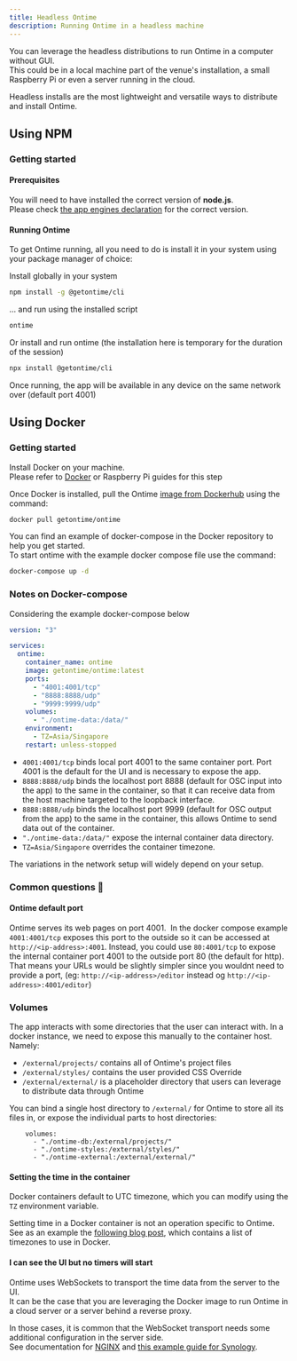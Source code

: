 ```yaml
---
title: Headless Ontime
description: Running Ontime in a headless machine
---
```


You can leverage the headless distributions to run Ontime in a computer without GUI. \
This could be in a local machine part of the venue's installation, a small Raspberry Pi or even a server running in the cloud.

Headless installs are the most lightweight and versatile ways to distribute and install Ontime.

## Using NPM

### Getting started

#### Prerequisites
You will need to have installed the correct version of __node.js__.\
Please check [the app engines declaration](https://github.com/cpvalente/ontime/blob/master/package.json) for the correct version.

#### Running Ontime
To get Ontime running, all you need to do is install it in your system using your package manager of choice:

Install globally in your system 
```bash
npm install -g @getontime/cli
```

... and run using the installed script
```bash
ontime
```

Or install and run ontime (the installation here is temporary for the duration of the session)
```bash
npx install @getontime/cli
```

Once running, the app will be available in any device on the same network over (default port 4001)

## Using Docker

### Getting started

Install Docker on your machine. \
Please refer to [Docker](https://docs.docker.com/engine/install/debian/) or Raspberry Pi guides for this step

Once Docker is installed, pull the Ontime [image from Dockerhub](https://hub.docker.com/r/getontime/ontime) using the command:

```bash
docker pull getontime/ontime
```

You can find an example of docker-compose in the Docker repository to help you get started. \
To start ontime with the example docker compose file use the command:

```bash
docker-compose up -d
```


### Notes on Docker-compose

Considering the example docker-compose below

```yaml
version: "3"

services:
  ontime:
    container_name: ontime
    image: getontime/ontime:latest
    ports:
      - "4001:4001/tcp"
      - "8888:8888/udp"
      - "9999:9999/udp"
    volumes:
      - "./ontime-data:/data/"
    environment:
      - TZ=Asia/Singapore
    restart: unless-stopped
```

* `4001:4001/tcp` binds local port 4001 to the same container port. Port 4001 is the default for the UI and is necessary to expose the app. 
* `8888:8888/udp` binds the localhost port 8888 (default for OSC input into the app) to the same in the container, so that it can receive data from the host machine targeted to the loopback interface.
* `8888:8888/udp` binds the localhost port 9999 (default for OSC output from the app) to the same in the container, this allows Ontime to send data out of the container.
* `"./ontime-data:/data/"` expose the internal container data directory.
* `TZ=Asia/Singapore` overrides the container timezone.

The variations in the network setup will widely depend on your setup.

### Common questions 🚨

#### Ontime default port
Ontime serves its web pages on port 4001. 
In the docker compose example `4001:4001/tcp` exposes this port to the outside so it can be accessed at `http://<ip-address>:4001`. 
Instead, you could use `80:4001/tcp` to expose the internal container port 4001 to the outside port 80 (the default for http).
That means your URLs would be slightly simpler since you wouldnt need to provide a port, (eg: `http://<ip-address>/editor` instead og `http://<ip-address>:4001/editor`)

### Volumes
The app interacts with some directories that the user can interact with.
In a docker instance, we need to expose this manually to the container host.
Namely:
- `/external/projects/` contains all of Ontime's project files
- `/external/styles/` contains the user provided CSS Override
- `/external/external/` is a placeholder directory that users can leverage to distribute data through Ontime 

You can bind a single host directory to `/external/` for Ontime to store all its files in, or expose the individual parts to host directories:

```
    volumes:
      - "./ontime-db:/external/projects/"
      - "./ontime-styles:/external/styles/"
      - "./ontime-external:/external/external/"
```

#### Setting the time in the container
Docker containers default to UTC timezone, which you can modify using the `TZ` environment variable.

Setting time in a Docker container is not an operation specific to Ontime. \
See as an example the [following blog post](https://docs.diladele.com/docker/timezones.html), which contains a list of timezones to use in Docker.

#### I can see the UI but no timers will start

Ontime uses WebSockets to transport the time data from the server to the UI. \
It can be the case that you are leveraging the Docker image to run Ontime in a cloud server or a server behind a reverse proxy.

In those cases, it is common that the WebSocket transport needs some additional configuration in the server side. \
See documentation for [NGINX](https://nginx.org/en/docs/http/websocket.html) and [this example guide for Synology](https://mariushosting.com/synology-some-docker-containers-need-websocket/).
